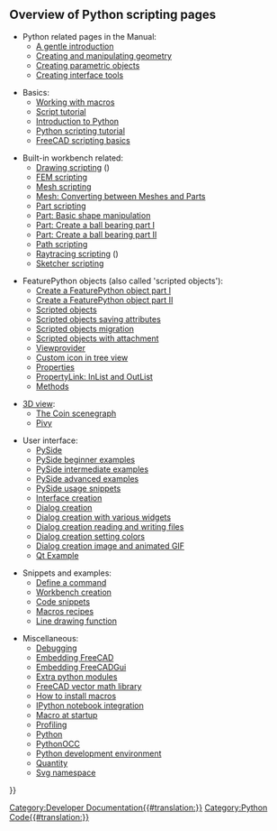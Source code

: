 <languages/>

{{Docnav
|[[Start_up_and_Configuration/pt-br|Inicialização e configuração]]
|[[Macros/pt-br|Macros]]
}}

==Overview of Python scripting pages==

* Python related pages in the Manual:
** [[Manual:A_gentle_introduction|A gentle introduction]]
** [[Manual:Creating_and_manipulating_geometry|Creating and manipulating geometry]]
** [[Manual:Creating_parametric_objects|Creating parametric objects]]
** [[Manual:Creating_interface_tools|Creating interface tools]]

* Basics:
** [[Macros|Working with macros]]
** [[Scripts|Script tutorial]]
** [[Introduction_to_Python|Introduction to Python]]
** [[Python_scripting_tutorial|Python scripting tutorial]]
** [[FreeCAD_Scripting_Basics|FreeCAD scripting basics]]

* Built-in workbench related:
** [[Drawing_API_example|Drawing scripting]] ({{Emphasis|the Drawing workbench is obsolete}})
** [[FEM_Tutorial_Python|FEM scripting]]
** [[Mesh_Scripting|Mesh scripting]]
** [[Mesh_to_Part|Mesh: Converting between Meshes and Parts]]
** [[Part_scripting|Part scripting]]
** [[Topological_data_scripting|Part: Basic shape manipulation]]
** [[Scripted_Parts:_Ball_Bearing_-_Part_1|Part: Create a ball bearing part I]]
** [[Scripted_Parts:_Ball_Bearing_-_Part_2|Part: Create a ball bearing part II]]
** [[Path_scripting|Path scripting]]
** [[Raytracing_API_example|Raytracing scripting]] ({{Emphasis|the Raytracing workbench is obsolete}})
** [[Sketcher_scripting|Sketcher scripting]]

* FeaturePython objects (also called 'scripted objects'):
** [[Create_a_FeaturePython_object_part_I|Create a FeaturePython object part I]]
** [[Create_a_FeaturePython_object_part_II|Create a FeaturePython object part II]]
** [[Scripted_objects|Scripted objects]]
** [[Scripted_objects_saving_attributes|Scripted objects saving attributes]]
** [[Scripted_objects_migration|Scripted objects migration]]
** [[Scripted_objects_with_attachment|Scripted objects with attachment]]
** [[Viewprovider|Viewprovider]]
** [[Custom_icon_in_tree_view|Custom icon in tree view]]
** [[Property|Properties]]
** [[PropertyLink:_InList_and_OutList|PropertyLink: InList and OutList]]
** [[FeaturePython_methods|Methods]]

* [[3D_view|3D view]]:
** [[Scenegraph|The Coin scenegraph]]
** [[Pivy|Pivy]]

* User interface:
** [[PySide|PySide]]
** [[PySide_Beginner_Examples|PySide beginner examples]]
** [[PySide_Intermediate_Examples|PySide intermediate examples]]
** [[PySide_Advanced_Examples|PySide advanced examples]]
** [[PySide_usage_snippets|PySide usage snippets]]
** [[Interface_creation|Interface creation]]
** [[Dialog_creation|Dialog creation]]
** [[Dialog_creation_with_various_widgets|Dialog creation with various widgets]]
** [[Dialog_creation_reading_and_writing_files|Dialog creation reading and writing files]]
** [[Dialog_creation_setting_colors|Dialog creation setting colors]]
** [[Dialog_creation_image_and_animated_GIF|Dialog creation image and animated GIF]]
** [[Qt_Example|Qt Example]]

* Snippets and examples:
** [[Command|Define a command]]
** [[Workbench_creation|Workbench creation]]
** [[Code_snippets|Code snippets]]
** [[Macros_recipes|Macros recipes]]
** [[Line_drawing_function|Line drawing function]]

* Miscellaneous:
** [[Debugging]]
** [[Embedding_FreeCAD|Embedding FreeCAD]]
** [[Embedding_FreeCADGui|Embedding FreeCADGui]]
** [[Extra_python_modules|Extra python modules]]
** [[FreeCAD_vector_math_library|FreeCAD vector math library]]
** [[How_to_install_macros|How to install macros]]
** [[IPython_notebook_integration|IPython notebook integration]]
** [[Macro_at_Startup|Macro at startup]]
** [[Profiling]]
** [[Python]]
** [[PythonOCC]]
** [[Python_Development_Environment|Python development environment]]
** [[Quantity]]
** [[Svg_Namespace|Svg namespace]]


<div class="mw-translate-fuzzy">
{{Docnav
|[[Start_up_and_Configuration/pt-br|Inicialização e configuração]]
|[[License/pt-br|Licença]]
}}
</div>

{{Powerdocnavi{{#translation:}}}}
[[Category:Developer Documentation{{#translation:}}]]
[[Category:Python Code{{#translation:}}]]